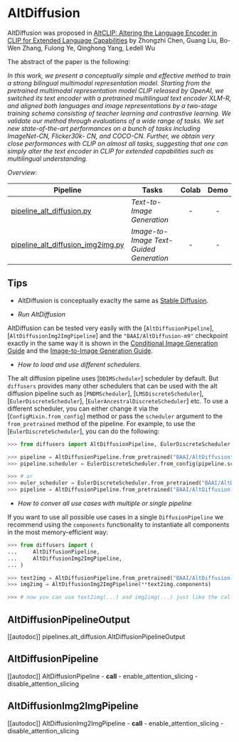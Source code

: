 <!--Copyright 2022 The HuggingFace Team. All rights reserved.

Licensed under the Apache License, Version 2.0 (the "License"); you may not use this file except in compliance with
the License. You may obtain a copy of the License at

http://www.apache.org/licenses/LICENSE-2.0

Unless required by applicable law or agreed to in writing, software distributed under the License is distributed on
an "AS IS" BASIS, WITHOUT WARRANTIES OR CONDITIONS OF ANY KIND, either express or implied. See the License for the
specific language governing permissions and limitations under the License.
-->

# AltDiffusion

AltDiffusion was proposed in [AltCLIP: Altering the Language Encoder in CLIP for Extended Language Capabilities](https://arxiv.org/abs/2211.06679) by Zhongzhi Chen, Guang Liu, Bo-Wen Zhang, Fulong Ye, Qinghong Yang, Ledell Wu

The abstract of the paper is the following:

*In this work, we present a conceptually simple and effective method to train a strong bilingual multimodal representation model. Starting from the pretrained multimodal representation model CLIP released by OpenAI, we switched its text encoder with a pretrained multilingual text encoder XLM-R, and aligned both languages and image representations by a two-stage training schema consisting of teacher learning and contrastive learning. We validate our method through evaluations of a wide range of tasks. We set new state-of-the-art performances on a bunch of tasks including ImageNet-CN, Flicker30k- CN, and COCO-CN. Further, we obtain very close performances with CLIP on almost all tasks, suggesting that one can simply alter the text encoder in CLIP for extended capabilities such as multilingual understanding.*


*Overview*:

| Pipeline | Tasks | Colab | Demo
|---|---|:---:|:---:|
| [pipeline_alt_diffusion.py](https://github.com/huggingface/diffusers/blob/main/src/diffusers/pipelines/alt_diffusion/pipeline_alt_diffusion.py) | *Text-to-Image Generation* | - | -
| [pipeline_alt_diffusion_img2img.py](https://github.com/huggingface/diffusers/blob/main/src/diffusers/pipelines/alt_diffusion/pipeline_alt_diffusion_img2img.py) | *Image-to-Image Text-Guided Generation* | - |-

## Tips

- AltDiffusion is conceptually exaclty the same as [Stable Diffusion](./api/pipelines/stable_diffusion).

- *Run AltDiffusion*

AltDiffusion can be tested very easily with the [`AltDiffusionPipeline`], [`AltDiffusionImg2ImgPipeline`] and the `"BAAI/AltDiffusion-m9"` checkpoint exactly in the same way it is shown in the [Conditional Image Generation Guide](./using-diffusers/conditional_image_generation) and the [Image-to-Image Generation Guide](./using-diffusers/img2img).

- *How to load and use different schedulers.*

The alt diffusion pipeline uses [`DDIMScheduler`] scheduler by default. But `diffusers` provides many other schedulers that can be used with the alt diffusion pipeline such as [`PNDMScheduler`], [`LMSDiscreteScheduler`], [`EulerDiscreteScheduler`], [`EulerAncestralDiscreteScheduler`] etc.
To use a different scheduler, you can either change it via the [`ConfigMixin.from_config`] method or pass the `scheduler` argument to the `from_pretrained` method of the pipeline. For example, to use the [`EulerDiscreteScheduler`], you can do the following:

```python
>>> from diffusers import AltDiffusionPipeline, EulerDiscreteScheduler

>>> pipeline = AltDiffusionPipeline.from_pretrained("BAAI/AltDiffusion")
>>> pipeline.scheduler = EulerDiscreteScheduler.from_config(pipeline.scheduler.config)

>>> # or
>>> euler_scheduler = EulerDiscreteScheduler.from_pretrained("BAAI/AltDiffusion-m9", subfolder="scheduler")
>>> pipeline = AltDiffusionPipeline.from_pretrained("BAAI/AltDiffusion-m9", scheduler=euler_scheduler)
```


- *How to conver all use cases with multiple or single pipeline*

If you want to use all possible use cases in a single `DiffusionPipeline` we recommend using the `components` functionality to instantiate all components in the most memory-efficient way:

```python
>>> from diffusers import (
...     AltDiffusionPipeline,
...     AltDiffusionImg2ImgPipeline,
... )

>>> text2img = AltDiffusionPipeline.from_pretrained("BAAI/AltDiffusion-m9")
>>> img2img = AltDiffusionImg2ImgPipeline(**text2img.components)

>>> # now you can use text2img(...) and img2img(...) just like the call methods of each respective pipeline
```

## AltDiffusionPipelineOutput
[[autodoc]] pipelines.alt_diffusion.AltDiffusionPipelineOutput

## AltDiffusionPipeline
[[autodoc]] AltDiffusionPipeline
	- __call__
	- enable_attention_slicing
	- disable_attention_slicing

## AltDiffusionImg2ImgPipeline
[[autodoc]] AltDiffusionImg2ImgPipeline
	- __call__
	- enable_attention_slicing
	- disable_attention_slicing
